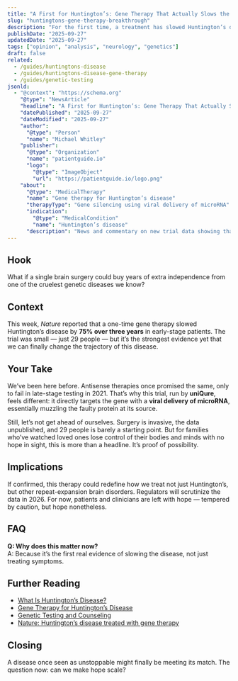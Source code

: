 ```yaml
---
title: "A First for Huntington’s: Gene Therapy That Actually Slows the Disease"
slug: "huntingtons-gene-therapy-breakthrough"
description: "For the first time, a treatment has slowed Huntington’s disease — but it’s only the beginning."
publishDate: "2025-09-27"
updatedDate: "2025-09-27"
tags: ["opinion", "analysis", "neurology", "genetics"]
draft: false
related:
  - /guides/huntingtons-disease
  - /guides/huntingtons-disease-gene-therapy
  - /guides/genetic-testing
jsonld:
  - "@context": "https://schema.org"
    "@type": "NewsArticle"
    "headline": "A First for Huntington’s: Gene Therapy That Actually Slows the Disease"
    "datePublished": "2025-09-27"
    "dateModified": "2025-09-27"
    "author":
      "@type": "Person"
      "name": "Michael Whitley"
    "publisher":
      "@type": "Organization"
      "name": "patientguide.io"
      "logo":
        "@type": "ImageObject"
        "url": "https://patientguide.io/logo.png"
    "about":
      "@type": "MedicalTherapy"
      "name": "Gene therapy for Huntington’s disease"
      "therapyType": "Gene silencing using viral delivery of microRNA"
      "indication":
        "@type": "MedicalCondition"
        "name": "Huntington’s disease"
      "description": "News and commentary on new trial data showing that gene therapy slowed Huntington’s disease progression by 75% over three years."
---
```



## Hook
What if a single brain surgery could buy years of extra independence from one of the cruelest genetic diseases we know?

## Context
This week, *Nature* reported that a one-time gene therapy slowed Huntington’s disease by **75% over three years** in early-stage patients. The trial was small — just 29 people — but it’s the strongest evidence yet that we can finally change the trajectory of this disease.  

## Your Take
We’ve been here before. Antisense therapies once promised the same, only to fail in late-stage testing in 2021. That’s why this trial, run by **uniQure**, feels different: it directly targets the gene with a **viral delivery of microRNA**, essentially muzzling the faulty protein at its source.  

Still, let’s not get ahead of ourselves. Surgery is invasive, the data unpublished, and 29 people is barely a starting point. But for families who’ve watched loved ones lose control of their bodies and minds with no hope in sight, this is more than a headline. It’s proof of possibility.  

## Implications
If confirmed, this therapy could redefine how we treat not just Huntington’s, but other repeat-expansion brain disorders. Regulators will scrutinize the data in 2026. For now, patients and clinicians are left with hope — tempered by caution, but hope nonetheless.  

## FAQ
**Q: Why does this matter now?**  
A: Because it’s the first real evidence of slowing the disease, not just treating symptoms.  

## Further Reading
- [What Is Huntington’s Disease?](/guides/huntingtons-disease)  
- [Gene Therapy for Huntington’s Disease](/guides/huntingtons-disease-gene-therapy)  
- [Genetic Testing and Counseling](/guides/genetic-testing)  
- [Nature: Huntington’s disease treated with gene therapy](https://www.nature.com/)  

## Closing
A disease once seen as unstoppable might finally be meeting its match. The question now: can we make hope scale?  
